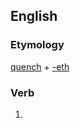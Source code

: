 ==English==

===Etymology===
[[quench]] + [[-eth]]

===Verb===
{{infl|en|verb form}}

# {{archaic third-person singular of|quench}}